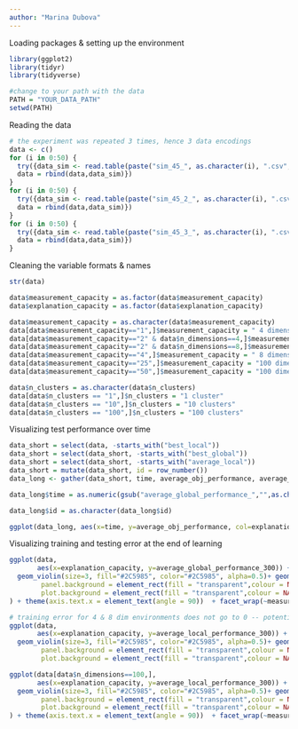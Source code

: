 ```yaml
---
author: "Marina Dubova"
---
```


Loading packages & setting up the environment

```r
library(ggplot2)
library(tidyr)
library(tidyverse)

#change to your path with the data
PATH = "YOUR_DATA_PATH"
setwd(PATH)
```

Reading the data
```r
# the experiment was repeated 3 times, hence 3 data encodings
data <- c()
for (i in 0:50) {
  try({data_sim <- read.table(paste("sim_45_", as.character(i), ".csv", sep=''), sep=',', header = TRUE,stringsAsFactors=FALSE)
  data = rbind(data,data_sim)})
}
for (i in 0:50) {
  try({data_sim <- read.table(paste("sim_45_2_", as.character(i), ".csv", sep=''), sep=',', header = TRUE,stringsAsFactors=FALSE)
  data = rbind(data,data_sim)})
}
for (i in 0:50) {
  try({data_sim <- read.table(paste("sim_45_3_", as.character(i), ".csv", sep=''), sep=',', header = TRUE,stringsAsFactors=FALSE)
  data = rbind(data,data_sim)})
}
```

Cleaning the variable formats & names
```r
str(data)

data$measurement_capacity = as.factor(data$measurement_capacity)
data$explanation_capacity = as.factor(data$explanation_capacity)

data$measurement_capacity = as.character(data$measurement_capacity)
data[data$measurement_capacity=="1",]$measurement_capacity = " 4 dimensions\n 1 recorded"
data[data$measurement_capacity=="2" & data$n_dimensions==4,]$measurement_capacity = " 4 dimensions\n 2 recorded"
data[data$measurement_capacity=="2" & data$n_dimensions==8,]$measurement_capacity = " 8 dimensions\n 2 recorded"
data[data$measurement_capacity=="4",]$measurement_capacity = " 8 dimensions\n 4 recorded"
data[data$measurement_capacity=="25",]$measurement_capacity = "100 dimensions\n 25 recorded"
data[data$measurement_capacity=="50",]$measurement_capacity = "100 dimensions\n 50 recorded"

data$n_clusters = as.character(data$n_clusters)
data[data$n_clusters == "1",]$n_clusters = "1 cluster"
data[data$n_clusters == "10",]$n_clusters = "10 clusters"
data[data$n_clusters == "100",]$n_clusters = "100 clusters"
```


Visualizing test performance over time
```r
data_short = select(data, -starts_with("best_local"))
data_short = select(data_short, -starts_with("best_global"))
data_short = select(data_short, -starts_with("average_local"))
data_short = mutate(data_short, id = row_number())
data_long <- gather(data_short, time, average_obj_performance, average_global_performance_0:average_global_performance_300, factor_key=TRUE)

data_long$time = as.numeric(gsub("average_global_performance_","",as.character(data_long$time)))

data_long$id = as.character(data_long$id)

ggplot(data_long, aes(x=time, y=average_obj_performance, col=explanation_capacity, alpha=0.1)) +  geom_smooth(alpha=0.1) + facet_wrap(~measurement_capacity, ncol=2) + ylab("Average generalization error")  + theme_bw() + scale_fill_hue(h = c(0, 190),l = 40, c = 30, aesthetics = "fill") + scale_colour_hue(h = c(80, 280),l = 60, c = 60, aesthetics = "col") + xlab("N of training samples") + labs(col = "Representation\ndimensionality")
```

Visualizing training and testing error at the end of learning
```r
ggplot(data,
       aes(x=explanation_capacity, y=average_global_performance_300)) +
  geom_violin(size=3, fill="#2C5985", color="#2C5985", alpha=0.5)+ geom_boxplot(width=0.2, color="white", alpha=0.2) + theme_bw() + xlab("") + ylab("Average generalization error") + theme(text = element_text(size=13), panel.grid.major = element_blank(), 
        panel.background = element_rect(fill = "transparent",colour = NA),
        plot.background = element_rect(fill = "transparent",colour = NA), legend.position = "none"
) + theme(axis.text.x = element_text(angle = 90))  + facet_wrap(~measurement_capacity, ncol=2) + xlab("Representation dimensionality")

# training error for 4 & 8 dim environments does not go to 0 -- potentially due to the noisiness of the observations for these conditions (agents don't have enough information to make good predictions about the masked dimensions) -- TODO: test this further 
ggplot(data,
       aes(x=explanation_capacity, y=average_local_performance_300)) +
  geom_violin(size=3, fill="#2C5985", color="#2C5985", alpha=0.5)+ geom_boxplot(width=0.2, color="white", alpha=0.2) + theme_bw() + xlab("") + ylab("Average training error") + theme(text = element_text(size=13), panel.grid.major = element_blank(), 
        panel.background = element_rect(fill = "transparent",colour = NA),
        plot.background = element_rect(fill = "transparent",colour = NA), legend.position = "none") + theme(axis.text.x = element_text(angle = 90))  + facet_wrap(~measurement_capacity, ncol=2) 

ggplot(data[data$n_dimensions==100,],
       aes(x=explanation_capacity, y=average_local_performance_300)) +
  geom_violin(size=3, fill="#2C5985", color="#2C5985", alpha=0.5)+ geom_boxplot(width=0.2, color="white", alpha=0.2) + theme_bw() + xlab("") + ylab("Average training error") + theme(text = element_text(size=13), panel.grid.major = element_blank(), 
        panel.background = element_rect(fill = "transparent",colour = NA),
        plot.background = element_rect(fill = "transparent",colour = NA), legend.position = "none"
) + theme(axis.text.x = element_text(angle = 90))  + facet_wrap(~measurement_capacity, ncol=2) 
```

